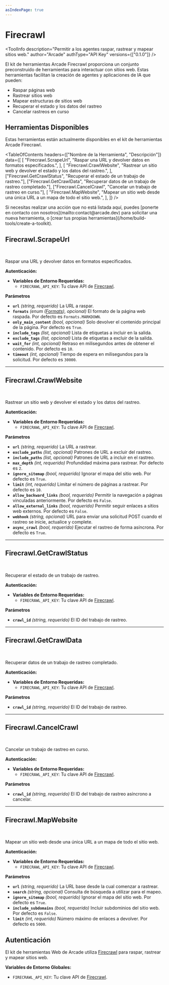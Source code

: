 ```yaml
---
asIndexPage: true
---
```

# Firecrawl


<ToolInfo
  description="Permitir a los agentes raspar, rastrear y mapear sitios web."
  author="Arcade"
  authType="API Key"
  versions={["0.1.0"]}
/>

<Badges repo="arcadeai/arcade_firecrawl" />

El kit de herramientas Arcade Firecrawl proporciona un conjunto preconstruido de herramientas para interactuar con sitios web. Estas herramientas facilitan la creación de agentes y aplicaciones de IA que pueden:

- Raspar páginas web
- Rastrear sitios web
- Mapear estructuras de sitios web
- Recuperar el estado y los datos del rastreo
- Cancelar rastreos en curso

## Herramientas Disponibles

Estas herramientas están actualmente disponibles en el kit de herramientas Arcade Firecrawl.

<TableOfContents
  headers={["Nombre de la Herramienta", "Descripción"]}
  data={[
    [
      "Firecrawl.ScrapeUrl",
      "Raspar una URL y devolver datos en formatos especificados.",
    ],
    [
      "Firecrawl.CrawlWebsite",
      "Rastrear un sitio web y devolver el estado y los datos del rastreo.",
    ],
    ["Firecrawl.GetCrawlStatus", "Recuperar el estado de un trabajo de rastreo."],
    ["Firecrawl.GetCrawlData", "Recuperar datos de un trabajo de rastreo completado."],
    ["Firecrawl.CancelCrawl", "Cancelar un trabajo de rastreo en curso."],
    [
      "Firecrawl.MapWebsite",
      "Mapear un sitio web desde una única URL a un mapa de todo el sitio web.",
    ],
  ]}
/>

<Callout>
  Si necesitas realizar una acción que no está listada aquí, puedes [ponerte en contacto
  con nosotros](mailto:contact@arcade.dev) para solicitar una nueva herramienta, o [crear tus propias
  herramientas](/home/build-tools/create-a-toolkit).
</Callout>

## Firecrawl.ScrapeUrl

<br />
<TabbedCodeBlock
  tabs={[
    {
      label: "Llamar a la Herramienta Directamente",
      content: {
        Python: [
          "/examples/integrations/toolkits/firecrawl/scrape_url_example_call_tool.py",
        ],
        JavaScript: [
          "/examples/integrations/toolkits/firecrawl/scrape_url_example_call_tool.js",
        ],
      },
    },
  ]}
/>

Raspar una URL y devolver datos en formatos especificados.

**Autenticación:**

- **Variables de Entorno Requeridas:**
  - `FIRECRAWL_API_KEY`: Tu clave API de [Firecrawl](https://www.firecrawl.dev/).

**Parámetros**

- **`url`** _(string, requerido)_ La URL a raspar.
- **`formats`** _(enum ([Formats](/toolkits/development/firecrawl/reference#formats)), opcional)_ El formato de la página web raspada. Por defecto es `Formats.MARKDOWN`.
- **`only_main_content`** _(bool, opcional)_ Solo devolver el contenido principal de la página. Por defecto es `True`.
- **`include_tags`** _(list, opcional)_ Lista de etiquetas a incluir en la salida.
- **`exclude_tags`** _(list, opcional)_ Lista de etiquetas a excluir de la salida.
- **`wait_for`** _(int, opcional)_ Retraso en milisegundos antes de obtener el contenido. Por defecto es `10`.
- **`timeout`** _(int, opcional)_ Tiempo de espera en milisegundos para la solicitud. Por defecto es `30000`.

---

## Firecrawl.CrawlWebsite

<br />
<TabbedCodeBlock
  tabs={[
    {
      label: "Llamar a la Herramienta Directamente",
      content: {
        Python: [
          "/examples/integrations/toolkits/firecrawl/crawl_website_example_call_tool.py",
        ],
        JavaScript: [
          "/examples/integrations/toolkits/firecrawl/crawl_website_example_call_tool.js",
        ],
      },
    },
  ]}
/>

Rastrear un sitio web y devolver el estado y los datos del rastreo.

**Autenticación:**

- **Variables de Entorno Requeridas:**
  - `FIRECRAWL_API_KEY`: Tu clave API de [Firecrawl](https://www.firecrawl.dev/).

**Parámetros**

- **`url`** _(string, requerido)_ La URL a rastrear.
- **`exclude_paths`** _(list, opcional)_ Patrones de URL a excluir del rastreo.
- **`include_paths`** _(list, opcional)_ Patrones de URL a incluir en el rastreo.
- **`max_depth`** _(int, requerido)_ Profundidad máxima para rastrear. Por defecto es `2`.
- **`ignore_sitemap`** _(bool, requerido)_ Ignorar el mapa del sitio web. Por defecto es `True`.
- **`limit`** _(int, requerido)_ Limitar el número de páginas a rastrear. Por defecto es `10`.
- **`allow_backward_links`** _(bool, requerido)_ Permitir la navegación a páginas vinculadas anteriormente. Por defecto es `False`.
- **`allow_external_links`** _(bool, requerido)_ Permitir seguir enlaces a sitios web externos. Por defecto es `False`.
- **`webhook`** _(string, opcional)_ URL para enviar una solicitud POST cuando el rastreo se inicie, actualice y complete.
- **`async_crawl`** _(bool, requerido)_ Ejecutar el rastreo de forma asíncrona. Por defecto es `True`.

---

## Firecrawl.GetCrawlStatus

<br />
<TabbedCodeBlock
  tabs={[
    {
      label: "Llamar a la Herramienta Directamente",
      content: {
        Python: [
          "/examples/integrations/toolkits/firecrawl/get_crawl_status_example_call_tool.py",
        ],
        JavaScript: [
          "/examples/integrations/toolkits/firecrawl/get_crawl_status_example_call_tool.js",
        ],
      },
    },
  ]}
/>

Recuperar el estado de un trabajo de rastreo.

**Autenticación:**

- **Variables de Entorno Requeridas:**
  - `FIRECRAWL_API_KEY`: Tu clave API de [Firecrawl](https://www.firecrawl.dev/).

**Parámetros**

- **`crawl_id`** _(string, requerido)_ El ID del trabajo de rastreo.

---

## Firecrawl.GetCrawlData

<br />
<TabbedCodeBlock
  tabs={[
    {
      label: "Llamar a la Herramienta Directamente",
      content: {
        Python: [
          "/examples/integrations/toolkits/firecrawl/get_crawl_data_example_call_tool.py",
        ],
        JavaScript: [
          "/examples/integrations/toolkits/firecrawl/get_crawl_data_example_call_tool.js",
        ],
      },
    },
  ]}
/>

Recuperar datos de un trabajo de rastreo completado.

**Autenticación:**

- **Variables de Entorno Requeridas:**
  - `FIRECRAWL_API_KEY`: Tu clave API de [Firecrawl](https://www.firecrawl.dev/).

**Parámetros**

- **`crawl_id`** _(string, requerido)_ El ID del trabajo de rastreo.

---

## Firecrawl.CancelCrawl

<br />
<TabbedCodeBlock
  tabs={[
    {
      label: "Llamar a la Herramienta Directamente",
      content: {
        Python: [
          "/examples/integrations/toolkits/firecrawl/cancel_crawl_example_call_tool.py",
        ],
        JavaScript: [
          "/examples/integrations/toolkits/firecrawl/cancel_crawl_example_call_tool.js",
        ],
      },
    },
  ]}
/>

Cancelar un trabajo de rastreo en curso.

**Autenticación:**

- **Variables de Entorno Requeridas:**
  - `FIRECRAWL_API_KEY`: Tu clave API de [Firecrawl](https://www.firecrawl.dev/).

**Parámetros**

- **`crawl_id`** _(string, requerido)_ El ID del trabajo de rastreo asíncrono a cancelar.

---

## Firecrawl.MapWebsite

<br />
<TabbedCodeBlock
  tabs={[
    {
      label: "Llamar a la Herramienta Directamente",
      content: {
        Python: [
          "/examples/integrations/toolkits/firecrawl/map_website_example_call_tool.py",
        ],
        JavaScript: [
          "/examples/integrations/toolkits/firecrawl/map_website_example_call_tool.js",
        ],
      },
    },
  ]}
/>

Mapear un sitio web desde una única URL a un mapa de todo el sitio web.

**Autenticación:**

- **Variables de Entorno Requeridas:**
  - `FIRECRAWL_API_KEY`: Tu clave API de [Firecrawl](https://www.firecrawl.dev/).

**Parámetros**

- **`url`** _(string, requerido)_ La URL base desde la cual comenzar a rastrear.
- **`search`** _(string, opcional)_ Consulta de búsqueda a utilizar para el mapeo.
- **`ignore_sitemap`** _(bool, requerido)_ Ignorar el mapa del sitio web. Por defecto es `True`.
- **`include_subdomains`** _(bool, requerido)_ Incluir subdominios del sitio web. Por defecto es `False`.
- **`limit`** _(int, requerido)_ Número máximo de enlaces a devolver. Por defecto es `5000`.

## Autenticación

El kit de herramientas Web de Arcade utiliza [Firecrawl](https://www.firecrawl.dev/) para raspar, rastrear y mapear sitios web.

**Variables de Entorno Globales:**

- `FIRECRAWL_API_KEY`: Tu clave API de [Firecrawl](https://www.firecrawl.dev/).

<ToolFooter pipPackageName="arcade_firecrawl" />